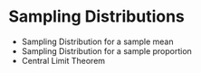 # Sampling Distributions

-   Sampling Distribution for a sample mean
-   Sampling Distribution for a sample proportion
-   Central Limit Theorem

